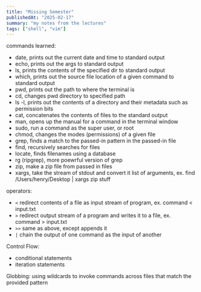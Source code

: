 ```yaml
---
title: "Missing Semester"
publishedAt: "2025-02-17"
summary: "my notes from the lectures"
tags: ["shell", "vim"]
---
```


commands learned:

- date, prints out the current date and time to standard output
- echo, prints out the args to standard output
- ls, prints the contents of the specified dir to standard output
- which, prints out the source file location of a given command to standard output
- pwd, prints out the path to where the terminal is
- cd, changes pwd directory to specified path
- ls -l, prints out the contents of a directory and their metadata such as permission bits
- cat, concatenates the contents of files to the standard output
- man, opens up the manual for a command in the terminal window
- sudo, run a command as the super user, or root
- chmod, changes the modes (permissions) of a given file
- grep, finds a match to the passed-in pattern in the passed-in file
- find, recursively searches for files
- locate, finds filenames using a database
- rg (ripgrep), more poewrful version of grep
- zip, make a zip file from passed in files
- xargs, take the stream of stdout and convert it list of arguments, ex. find /Users/henry/Desktop | xargs zip stuff

operators:

- `<` redirect contents of a file as input stream of program, ex. command < input.txt
- `>` redirect output stream of a program and writes it to a file, ex. command > input.txt
- `>>` same as above, except appends it
- `|` chain the output of one command as the input of another

Control Flow:

- conditional statements
- iteration statements

Globbing: using wildcards to invoke commands across files that match the provided pattern
